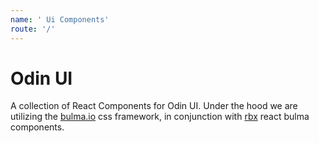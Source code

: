```yaml
---
name: ' Ui Components'
route: '/'
---
```



# Odin UI

A collection of React Components for Odin UI. Under the hood we are utilizing the [bulma.io](https://bulma.io/) css framework, in conjunction with [rbx](https://dfee.github.io/rbx/) react bulma components.
